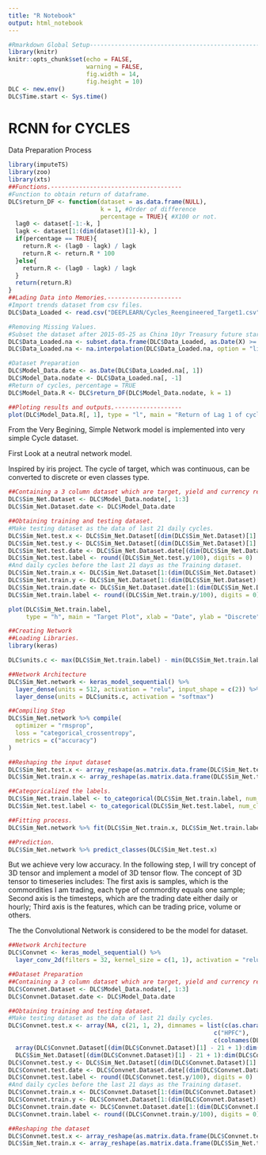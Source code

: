```yaml
---
title: "R Notebook"
output: html_notebook
---
```


```r
#Rmarkdown Global Setup--------------------------------------------------
library(knitr)
knitr::opts_chunk$set(echo = FALSE,
                      warning = FALSE,
                      fig.width = 14,
                      fig.height = 10)
DLC <- new.env()
DLC$Time.start <- Sys.time()
```

RCNN for CYCLES
==================================================

Data Preparation Process

```r
library(imputeTS)
library(zoo)
library(xts)
##Functions.-------------------------------------
#Function to obtain return of dataframe.
DLC$return_DF <- function(dataset = as.data.frame(NULL), 
                          k = 1, #Order of difference
                          percentage = TRUE){ #X100 or not.
  lag0 <- dataset[-1:-k, ]
  lagk <- dataset[1:(dim(dataset)[1]-k), ]
  if(percentage == TRUE){
    return.R <- (lag0 - lagk) / lagk
    return.R <- return.R * 100
  }else{
    return.R <- (lag0 - lagk) / lagk
  }
  return(return.R)
}
##Lading Data into Memories.---------------------
#Import trends dataset from csv files.
DLC$Data_Loaded <- read.csv("DEEPLEARN/Cycles_Reengineered_Target1.csv", header = TRUE)

#Removing Missing Values.
#Subset the dataset after 2015-05-25 as China 10yr Treasury future started to trade at that date.
DLC$Data_Loaded.na <- subset.data.frame(DLC$Data_Loaded, as.Date(X) >= "2015-03-25")
DLC$Data_Loaded.na <- na.interpolation(DLC$Data_Loaded.na, option = "linear")

#Dataset Preparation
DLC$Model_Data.date <- as.Date(DLC$Data_Loaded.na[, 1])
DLC$Model_Data.nodate <- DLC$Data_Loaded.na[, -1]
#Return of cycles, percentage = TRUE
DLC$Model_Data.R <- DLC$return_DF(DLC$Model_Data.nodate, k = 1)

##Ploting results and outputs.-------------------
plot(DLC$Model_Data.R[, 1], type = "l", main = "Return of Lag 1 of cycles.", ylim = c(-500, 500))
```

From the Very Begining, Simple Network model is implemented into very simple Cycle dataset.

First Look at a neutral network model.

Inspired by iris project. The cycle of target, which was continuous, can be converted to discrete or even classes type. 

```r
##Containing a 3 column dataset which are target, yield and currency respectively.
DLC$Sim_Net.Dataset <- DLC$Model_Data.nodate[, 1:3]
DLC$Sim_Net.Dataset.date <- DLC$Model_Data.date

##Obtaining training and testing dataset.
#Make testing dataset as the data of last 21 daily cycles.
DLC$Sim_Net.test.x <- DLC$Sim_Net.Dataset[(dim(DLC$Sim_Net.Dataset)[1] - 21 + 1):dim(DLC$Sim_Net.Dataset)[1], 2:3]
DLC$Sim_Net.test.y <- DLC$Sim_Net.Dataset[(dim(DLC$Sim_Net.Dataset)[1] - 21 + 1):dim(DLC$Sim_Net.Dataset)[1], 1]
DLC$Sim_Net.test.date <- DLC$Sim_Net.Dataset.date[(dim(DLC$Sim_Net.Dataset)[1] - 21 + 1):dim(DLC$Sim_Net.Dataset)[1]]
DLC$Sim_Net.test.label <- round((DLC$Sim_Net.test.y/100), digits = 0)
#And daily cycles before the last 21 days as the Training dataset.
DLC$Sim_Net.train.x <- DLC$Sim_Net.Dataset[1:(dim(DLC$Sim_Net.Dataset)[1] - 21), 2:3]
DLC$Sim_Net.train.y <- DLC$Sim_Net.Dataset[1:(dim(DLC$Sim_Net.Dataset)[1] - 21), 1]
DLC$Sim_Net.train.date <- DLC$Sim_Net.Dataset.date[1:(dim(DLC$Sim_Net.Dataset)[1] - 21)]
DLC$Sim_Net.train.label <- round((DLC$Sim_Net.train.y/100), digits = 0)

plot(DLC$Sim_Net.train.label,
     type = "h", main = "Target Plot", xlab = "Date", ylab = "Discrete")

```

```r
##Creating Network
##Loading Libraries.
library(keras)

DLC$units.c <- max(DLC$Sim_Net.train.label) - min(DLC$Sim_Net.train.label) + 1

##Network Architecture
DLC$Sim_Net.network <- keras_model_sequential() %>%
  layer_dense(units = 512, activation = "relu", input_shape = c(2)) %>%
  layer_dense(units = DLC$units.c, activation = "softmax")

##Compiling Step
DLC$Sim_Net.network %>% compile(
  optimizer = "rmsprop",
  loss = "categorical_crossentropy",
  metrics = c("accuracy")
)

##Reshaping the input dataset
DLC$Sim_Net.test.x <- array_reshape(as.matrix.data.frame(DLC$Sim_Net.test.x), c(dim(DLC$Sim_Net.test.x)[1], 2))
DLC$Sim_Net.train.x <- array_reshape(as.matrix.data.frame(DLC$Sim_Net.train.x), c(dim(DLC$Sim_Net.train.x)[1], 2))

##Categoricalized the labels.
DLC$Sim_Net.train.label <- to_categorical(DLC$Sim_Net.train.label, num_classes = DLC$units.c)
DLC$Sim_Net.test.label <- to_categorical(DLC$Sim_Net.test.label, num_classes = DLC$units.c)

##Fitting process.
DLC$Sim_Net.network %>% fit(DLC$Sim_Net.train.x, DLC$Sim_Net.train.label, epochs = 5, batch_size = 128)

##Prediction.
DLC$Sim_Net.network %>% predict_classes(DLC$Sim_Net.test.x)

```

But we achieve very low accuracy. In the following step, I will try concept of 3D tensor and implement a model of 3D tensor flow. The concept of 3D tensor to timeseries includes: The first axis is samples, which is the commordities I am trading, each type of commordity equals one sample; Second axis is the timesteps, which are the trading date either daily or hourly; Third axis is the features, which can be trading price, volume or others.

The the Convolutional Network is considered to be the model for dataset.

```r
##Network Architecture
DLC$Convnet <- keras_model_sequential() %>%
  layer_conv_2d(filters = 32, kernel_size = c(1, 1), activation = "relu", input_shape = c(2, 1, 1))

##Dataset Preparation
##Containing a 3 column dataset which are target, yield and currency respectively.
DLC$Convnet.Dataset <- DLC$Model_Data.nodate[, 1:3]
DLC$Convnet.Dataset.date <- DLC$Model_Data.date

##Obtaining training and testing dataset.
#Make testing dataset as the data of last 21 daily cycles.
DLC$Convnet.test.x <- array(NA, c(21, 1, 2), dimnames = list(c(as.character(DLC$Convnet.test.date)), 
                                                          c("HPFC"), 
                                                          c(colnames(DLC$Convnet.Dataset)[2:3])))
  array(DLC$Convnet.Dataset[(dim(DLC$Convnet.Dataset)[1] - 21 + 1):dim(DLC$Convnet.Dataset)[1], 2])
  DLC$Sim_Net.Dataset[(dim(DLC$Convnet.Dataset)[1] - 21 + 1):dim(DLC$Convnet.Dataset)[1], 2:3]
DLC$Convnet.test.y <- DLC$Sim_Net.Dataset[(dim(DLC$Convnet.Dataset)[1] - 21 + 1):dim(DLC$Convnet.Dataset)[1], 1]
DLC$Convnet.test.date <- DLC$Convnet.Dataset.date[(dim(DLC$Convnet.Dataset)[1] - 21 + 1):dim(DLC$Convnet.Dataset)[1]]
DLC$Convnet.test.label <- round((DLC$Convnet.test.y/100), digits = 0)
#And daily cycles before the last 21 days as the Training dataset.
DLC$Convnet.train.x <- DLC$Convnet.Dataset[1:(dim(DLC$Convnet.Dataset)[1] - 21), 2:3]
DLC$Convnet.train.y <- DLC$Convnet.Dataset[1:(dim(DLC$Convnet.Dataset)[1] - 21), 1]
DLC$Convnet.train.date <- DLC$Convnet.Dataset.date[1:(dim(DLC$Convnet.Dataset)[1] - 21)]
DLC$Convnet.train.label <- round((DLC$Convnet.train.y/100), digits = 0)

##Reshaping the dataset
DLC$Convnet.test.x <- array_reshape(as.matrix.data.frame(DLC$Convnet.test.x), c(dim(DLC$Convnet.test.x)[1], 1))
DLC$Sim_Net.train.x <- array_reshape(as.matrix.data.frame(DLC$Sim_Net.train.x), c(dim(DLC$Sim_Net.train.x)[1], 2))

```


